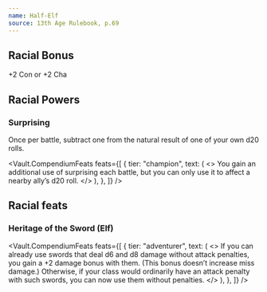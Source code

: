 ```yaml
---
name: Half-Elf
source: 13th Age Rulebook, p.69
---
```


## Racial Bonus

+2 Con or +2 Cha

## Racial Powers

### Surprising

Once per battle, subtract one from the natural result of one of your own d20 rolls.

<Vault.CompendiumFeats
  feats={[
    {
      tier: "champion",
      text: (
        <>
          You gain an additional use of surprising each battle, but you can only
          use it to affect a nearby ally’s d20 roll.
        </>
      ),
    },
  ]}
/>

## Racial feats

### Heritage of the Sword (Elf)

<Vault.CompendiumFeats
  feats={[
    {
      tier: "adventurer",
      text: (
        <>
          If you can already use swords that deal d6 and d8 damage without
          attack penalties, you gain a +2 damage bonus with them. (This bonus
          doesn’t increase miss damage.) Otherwise, if your class would
          ordinarily have an attack penalty with such swords, you can now use
          them without penalties.
        </>
      ),
    },
  ]}
/>
